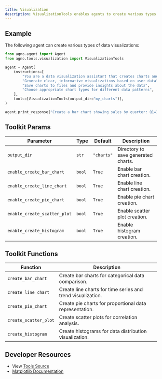 ```yaml
---
title: Visualization
description: VisualizationTools enables agents to create various types of charts and plots using matplotlib.
---
```


## Example

The following agent can create various types of data visualizations:

```python
from agno.agent import Agent
from agno.tools.visualization import VisualizationTools

agent = Agent(
    instructions=[
        "You are a data visualization assistant that creates charts and plots",
        "Generate clear, informative visualizations based on user data",
        "Save charts to files and provide insights about the data",
        "Choose appropriate chart types for different data patterns",
    ],
    tools=[VisualizationTools(output_dir="my_charts")],
)

agent.print_response("Create a bar chart showing sales by quarter: Q1=100, Q2=150, Q3=120, Q4=180", stream=True)
```

## Toolkit Params

| Parameter                   | Type    | Default   | Description                                                    |
| --------------------------- | ------- | --------- | -------------------------------------------------------------- |
| `output_dir`                | `str`   | `"charts"`| Directory to save generated charts.                          |
| `enable_create_bar_chart`   | `bool`  | `True`    | Enable bar chart creation.                                    |
| `enable_create_line_chart`  | `bool`  | `True`    | Enable line chart creation.                                   |
| `enable_create_pie_chart`   | `bool`  | `True`    | Enable pie chart creation.                                    |
| `enable_create_scatter_plot`| `bool`  | `True`    | Enable scatter plot creation.                                 |
| `enable_create_histogram`   | `bool`  | `True`    | Enable histogram creation.                                    |

## Toolkit Functions

| Function              | Description                                                      |
| --------------------- | ---------------------------------------------------------------- |
| `create_bar_chart`    | Create bar charts for categorical data comparison.               |
| `create_line_chart`   | Create line charts for time series and trend visualization.     |
| `create_pie_chart`    | Create pie charts for proportional data representation.         |
| `create_scatter_plot` | Create scatter plots for correlation analysis.                  |
| `create_histogram`    | Create histograms for data distribution visualization.          |



## Developer Resources

- View [Tools Source](https://github.com/agno-agi/agno/blob/main/libs/agno/agno/tools/visualization.py)
- [Matplotlib Documentation](https://matplotlib.org/stable/contents.html)
